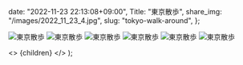
  date: "2022-11-23 22:13:08+09:00",
  Title: "東京散歩",
  share_img: "/images/2022_11_23_4.jpg",
  slug: "tokyo-walk-around",
};

![東京散歩](/images/2022_11_23_1.jpg)
![東京散歩](/images/2022_11_23_2.jpg)
![東京散歩](/images/2022_11_23_3.jpg)
![東京散歩](/images/2022_11_23_4.jpg)
![東京散歩](/images/2022_11_23_5.jpg)
![東京散歩](/images/2022_11_23_6.jpg)

  <>
    <Head>
      <title>{meta.Title} | 異郷好実</title>
    </Head>
    <PostLayout meta={meta}>{children}</PostLayout>
  </>
);
